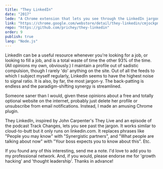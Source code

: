 ```yaml
---
title: "They LinkedIn"
date: "2017"
lede: "A Chrome extension that lets you see through the LinkedIn jargon."
link: "https://chrome.google.com/webstore/detail/they-linkedin/cmjockpmecfhkaeadcgneakffkioombe"
repo: "https://github.com/prichey/they-linkedin"
order: 9
publish: true
lang: "Node.js"
---
```




LinkedIn can be a useful resource whenever you're looking for a job, or looking to fill a job, and is a total waste of time the other 93% of the time. (All opinions my own, obviously.) I maintain <XA href="https://www.linkedin.com/in/preston-richey-40b35950/">a profile</XA> out of sadistic compulsion, though I rarely 'do' anything on the site. Out of all the feeds to which I subject myself regularly, LinkedIn seems to have the highest noise to signal ratio. It is also, by far, the most jargon-y. The back-patting is endless and the paradigm-shifting synergy is streamlined.

Someone saner than I would, given these opinions about a free and totally optional website on the internet, probably just delete her profile or unsubscribe from email notifications. Instead, I made an amusing Chrome plugin.

<a /><XA href="https://chrome.google.com/webstore/detail/they-linkedin/cmjockpmecfhkaeadcgneakffkioombe">They LinkedIn</XA>, inspired by John Carpenter's <XA href="https://www.youtube.com/watch?v=JI8AMRbqY6w&t=68s">They Live</XA> and an episode of the podcast <XA href="https://trackchanges.postlight.com/paul-and-rich-try-to-talk-about-something-else-but-end-up-complaining-about-linkedin-again-c20526cfdb74">Track Changes</XA>, lets you see past the jargon. It works similar to <XA href="https://github.com/panicsteve/cloud-to-butt">cloud-to-butt</XA> but it only runs on linkedin.com. It replaces phrases like "People you may know" with "Synergistic partners", and "What people are talking about now" with "Your boss expects you to know about this". Etc.

<div class="blog-inset">
  <ZoomImage src={screenshot} zoomSrc={screenshotZoom} alt='Plugin Screenshot' />
</div>

If you found any of this interesting, send me a note. I'd love to add you to my professional network. And, if you would, please endorse me for 'growth hacking' and 'thought leadership'. Thanks in advance!
